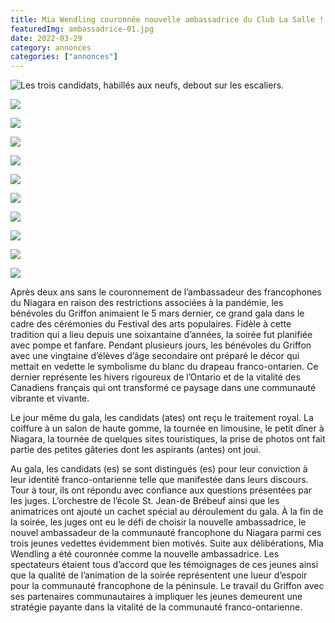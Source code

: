 ```yaml
---
title: Mia Wendling couronnée nouvelle ambassadrice du Club La Salle !
featuredImg: ambassadrice-01.jpg
date: 2022-03-29
category: annonces
categories: ["annonces"]
---
```


![Les trois candidats, habillés aux neufs, debout sur les escaliers.](ambassadrice-01.jpg)

<div class="row justify-content-md-center py-5">
<div class="col-md-4 px-0">

![](ambassadrice-02.jpg)
</div>
<div class="col-md-4 px-0">

![](ambassadrice-03.jpg)
</div>
<div class="col-md-4 px-0">

![](ambassadrice-04.jpg)
</div>
<div class="col-md-4 px-0">

![](ambassadrice-05.jpg)
</div>
<div class="col-md-4 px-0">

![](ambassadrice-06.jpg)
</div>
<div class="col-md-4 px-0">

![](arielle.jpg)
</div>
<div class="col-md-4 px-0">

![](mia.jpg)
</div>
<div class="col-md-4 px-0">

![](conservatoire-2.jpg)
</div>
<div class="col-md-4 px-0">

![](wendling.jpg)
</div>
<div class="col-md-2 px-0">

![](alexis.jpg)
</div>
</div>

Après deux ans sans le couronnement de l’ambassadeur des francophones du Niagara en raison des restrictions associées à la pandémie, les bénévoles du Griffon animaient le 5 mars dernier, ce grand gala dans le cadre des cérémonies du Festival des arts populaires. Fidèle à cette tradition qui a lieu depuis une soixantaine d’années, la soirée fut planifiée avec pompe et fanfare. Pendant plusieurs jours, les bénévoles du Griffon avec une vingtaine d’élèves d’âge secondaire ont préparé le décor qui mettait en vedette le symbolisme du blanc du drapeau franco-ontarien. Ce dernier représente les hivers rigoureux de l’Ontario et de la vitalité des Canadiens français qui ont transformé ce paysage dans une communauté vibrante et vivante.

Le jour même du gala, les candidats (ates) ont reçu le traitement royal. La coiffure à un salon de haute gomme, la tournée en limousine, le petit dîner à Niagara, la tournée de quelques sites touristiques, la prise de photos ont fait partie des petites gâteries dont les aspirants (antes) ont joui.

Au gala, les candidats (es) se sont distingués (es) pour leur conviction à leur identité franco-ontarienne telle que manifestée dans leurs discours. Tour à tour, ils ont répondu avec confiance aux questions présentées par les juges. L’orchestre de l’école St. Jean-de Brébeuf ainsi que les animatrices ont ajouté un cachet spécial au déroulement du gala. À la fin de la soirée, les juges ont eu le défi de choisir la nouvelle ambassadrice, le nouvel ambassadeur de la communauté francophone du Niagara parmi ces trois jeunes vedettes évidemment bien motivés. Suite aux délibérations, Mia Wendling a été couronnée comme la nouvelle ambassadrice. Les spectateurs étaient tous d’accord que les témoignages de ces jeunes ainsi que la qualité de l’animation de la soirée représentent une lueur d’espoir pour la communauté francophone de la péninsule. Le travail du Griffon avec ses partenaires communautaires à impliquer les jeunes demeurent une stratégie payante dans la vitalité de la communauté franco-ontarienne.
